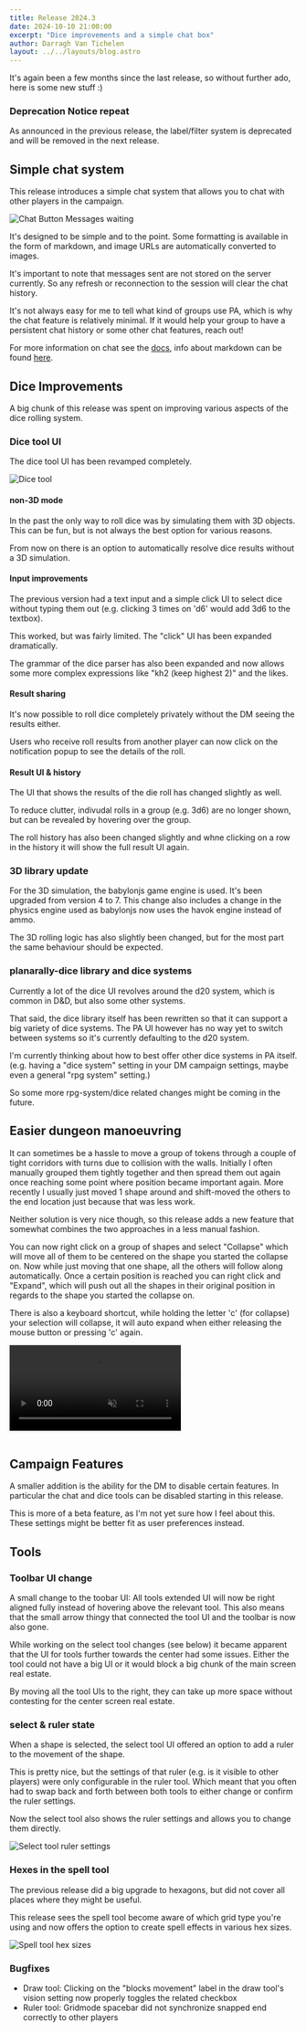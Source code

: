```yaml
---
title: Release 2024.3
date: 2024-10-10 21:00:00
excerpt: "Dice improvements and a simple chat box"
author: Darragh Van Tichelen
layout: ../../layouts/blog.astro
---
```


It's again been a few months since the last release, so without further ado, here is some new stuff :)

### Deprecation Notice repeat

As announced in the previous release, the label/filter system is deprecated and will be removed in the next release.

## Simple chat system

This release introduces a simple chat system that allows you to chat with other players in the campaign.

![Chat Button Messages waiting](../docs/game/assets/chat.png)

It's designed to be simple and to the point. Some formatting is available in the form of markdown, and image URLs are automatically converted to images.

It's important to note that messages sent are not stored on the server currently. So any refresh or reconnection to the session will clear the chat history.

It's not always easy for me to tell what kind of groups use PA, which is why the chat feature is relatively minimal.
If it would help your group to have a persistent chat history or some other chat features, reach out!

For more information on chat see the [docs](../../docs/game/chat), info about markdown can be found [here](../../learn/dm/Markdown_Tutorial/markdown/).

## Dice Improvements

A big chunk of this release was spent on improving various aspects of the dice rolling system.

### Dice tool UI

The dice tool UI has been revamped completely.

![Dice tool](../docs/tools/dice.png)

#### non-3D mode

In the past the only way to roll dice was by simulating them with 3D objects.
This can be fun, but is not always the best option for various reasons.

From now on there is an option to automatically resolve dice results without a 3D simulation.

#### Input improvements

The previous version had a text input and a simple click UI to select dice without typing them out (e.g. clicking 3 times on 'd6' would add 3d6 to the textbox).

This worked, but was fairly limited. The "click" UI has been expanded dramatically.

The grammar of the dice parser has also been expanded and now allows some more complex expressions like "kh2 (keep highest 2)" and the likes.

#### Result sharing

It's now possible to roll dice completely privately without the DM seeing the results either.

Users who receive roll results from another player can now click on the notification popup to see the details of the roll.

#### Result UI & history

The UI that shows the results of the die roll has changed slightly as well.

To reduce clutter, indivudal rolls in a group (e.g. 3d6) are no longer shown, but can be revealed by hovering over the group.

The roll history has also been changed slightly and whne clicking on a row in the history it will show the full result UI again.

### 3D library update

For the 3D simulation, the babylonjs game engine is used. It's been upgraded from version 4 to 7.
This change also includes a change in the physics engine used as babylonjs now uses the havok engine instead of ammo.

The 3D rolling logic has also slightly been changed, but for the most part the same behaviour should be expected.

### planarally-dice library and dice systems

Currently a lot of the dice UI revolves around the d20 system, which is common in D&D, but also some other systems.

That said, the dice library itself has been rewritten so that it can support a big variety of dice systems.
The PA UI however has no way yet to switch between systems so it's currently defaulting to the d20 system.

I'm currently thinking about how to best offer other dice systems in PA itself.
(e.g. having a "dice system" setting in your DM campaign settings, maybe even a general "rpg system" setting.)

So some more rpg-system/dice related changes might be coming in the future.

## Easier dungeon manoeuvring

It can sometimes be a hassle to move a group of tokens through a couple of tight corridors with turns due to collision with the walls.
Initially I often manually grouped them tightly together and then spread them out again once reaching some point where position became important again.
More recently I usually just moved 1 shape around and shift-moved the others to the end location just because that was less work.

Neither solution is very nice though, so this release adds a new feature that somewhat combines the two approaches in a less manual fashion.

You can now right click on a group of shapes and select "Collapse" which will move all of them to be centered on the shape you started the collapse on.
Now while just moving that one shape, all the others will follow along automatically. Once a certain position is reached you can right click and "Expand",
which will push out all the shapes in their original position in regards to the shape you started the collapse on.

There is also a keyboard shortcut, while holding the letter 'c' (for collapse) your selection will collapse, it will auto expand when either releasing the mouse button or pressing 'c' again.

<video autoplay loop muted style="max-width: min(750px, 75vw);">
    <source src="/blog/release-2024.3/collapse-drag.webm" type="video/webm" />
    <source src="/blog/release-2024.3/collapse-drag.mp4" type="video/mp4" />
</video>

<br />
<br />

## Campaign Features

A smaller addition is the ability for the DM to disable certain features.
In particular the chat and dice tools can be disabled starting in this release.

This is more of a beta feature, as I'm not yet sure how I feel about this.
These settings might be better fit as user preferences instead.

## Tools

### Toolbar UI change

A small change to the toobar UI: All tools extended UI will now be right aligned fully instead of hovering above the relevant tool.
This also means that the small arrow thingy that connected the tool UI and the toolbar is now also gone.

While working on the select tool changes (see below) it became apparent that the UI for tools further towards the center had some issues.
Either the tool could not have a big UI or it would block a big chunk of the main screen real estate.

By moving all the tool UIs to the right, they can take up more space without contesting for the center screen real estate.

### select & ruler state

When a shape is selected, the select tool UI offered an option to add a ruler to the movement of the shape.

This is pretty nice, but the settings of that ruler (e.g. is it visible to other players) were only configurable in the ruler tool.
Which meant that you often had to swap back and forth between both tools to either change or confirm the ruler settings.

Now the select tool also shows the ruler settings and allows you to change them directly.

![Select tool ruler settings](../docs/tools/select-ui.png)

### Hexes in the spell tool

The previous release did a big upgrade to hexagons, but did not cover all places where they might be useful.

This release sees the spell tool become aware of which grid type you're using and now offers the option to create spell effects in various hex sizes.

![Spell tool hex sizes](../docs/tools/spell-hex.png)

### Bugfixes

-   Draw tool: Clicking on the "blocks movement" label in the draw tool's vision setting now properly toggles the related checkbox
-   Ruler tool: Gridmode spacebar did not synchronize snapped end correctly to other players

